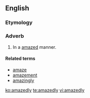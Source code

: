 ==English==

===Etymology===
{{suffix|amazed|ly}}

===Adverb===
{{en-adv}}

# In a [[amazed]] manner.

====Related terms====
* [[amaze]]
* [[amazement]]
* [[amazingly]]

[[ko:amazedly]]
[[te:amazedly]]
[[vi:amazedly]]